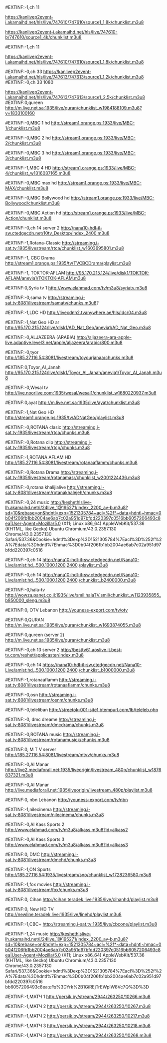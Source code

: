 


#EXTINF:-1,ch 11

https://kanlivep2event-i.akamaihd.net/hls/live/747610/747610/source1_1.8k/chunklist.m3u8


https://kanlivep2event-i.akamaihd.net/hls/live/747610-b/747610/source1_4k/chunklist.m3u8


#EXTINF:-1,ch 11

https://kanlivep2event-i.akamaihd.net/hls/live/747610/747610/source1_1.8k/chunklist.m3u8


#EXTINF:-0,ch 33 
https://kanlivep2event-i.akamaihd.net/hls/live/747613/747613/source1_1.2k/chunklist.m3u8
#EXTINF:-0,ch 33 1080 


https://kanlivep2event-i.akamaihd.net/hls/live/747613/747613/source1_2.5k/chunklist.m3u8
#EXTINF:0,qureen
http://m.live.net.sa:1935/live/quran/chunklist_w1984188109.m3u8?v=1833100160

#EXTINF:-0,MBC 1 hd
http://stream1.orange.ps:1933/live/MBC-1/chunklist.m3u8

#EXTINF:-0,MBC 2 hd
http://stream1.orange.ps:1933/live/MBC-2/chunklist.m3u8

#EXTINF:-0,MBC 3 hd
http://stream1.orange.ps:1933/live/MBC-3/chunklist.m3u8

#EXTINF:-1,MBC 4 HD
http://stream1.orange.ps:1933/live/MBC-4/chunklist_w1316037165.m3u8

#EXTINF:-0,MBC max hd
http://stream1.orange.ps:1933/live/MBC-MAX/chunklist.m3u8

#EXTINF:-0,MBC Bollywood hd
http://stream1.orange.ps:1933/live/MBC-Bollywood/chunklist.m3u8

#EXTINF:-0,MBC Action hd
http://stream1.orange.ps:1933/live/MBC-Action/chunklist.m3u8

#EXTINF:-0,ch 14 server 2
http://nana10-hdl-il-sw.ctedgecdn.net/10tv_Desktop/index_2400.m3u8

#EXTINF:-1,Rotana-Classic
http://streaming.i-sat.tv:1935/livestream/rtca/chunklist_w1603695801.m3u8

#EXTINF:-1, CBC Drama
http://stream1.orange.ps:1935/tv/TVCBCDrama/playlist.m3u8

#EXTINF:-1, TOKTOK-AFLAM
http://95.170.215.124/live/disk1/TOKTOK-AFLAM/anevia1/TOKTOK-AFLAM.m3u8

#EXTINF:0,Syria tv 1
http://www.elahmad.com/tv/m3u8/syriatv.m3u8

#EXTINF:-0,sama tv
http://streaming.i-sat.tv:8081/livestream/samatv/chunks.m3u8?

#EXTINF:-1,LDC HD
http://livecdnh2.tvanywhere.ae/hls/ldc/04.m3u8

#EXTINF:-1,Nat Geo HD ar
http://95.170.215.124/live/disk1/AD_Nat_Geo/anevia1/AD_Nat_Geo.m3u8

#EXTINF:-0,ALJAZEERA (ARABIA)
http://aljazeera-ara-apple-live.adaptive.level3.net/apple/aljazeera/arabic/800.m3u8

#EXTINF:-0,tyor
http://185.27.116.54:8081/livestream/toyourjanaa/chunks.m3u8

#EXTINF:0,Toyor_Al_Janah
http://95.170.215.124/live/disk1/Toyor_Al_Janah/anevia1/Toyor_Al_Janah.m3u8

#EXTINF:-0,Wesal tv
http://live.noorlive.com:1935/wesal/wesal1/chunklist_w1680220937.m3u8

#EXTINF:0,ayat
http://m.live.net.sa:1935/live/ayat/chunklist.m3u8

#EXTINF:-1,Nat Geo HD
http://stream1.orange.ps:1935/tv/ADNatGeo/playlist.m3u8

#EXTINF:-0,ROTANA clasic
http://streaming.i-sat.tv:1935/livestream/rtca/chunks.m3u8

#EXTINF:-0,Rotana clip
http://streaming.i-sat.tv:1935/livestream/rtcp/chunks.m3u8

#EXTINF:-1,ROTANA AFLAM HD
http://185.27.116.54:8081/livestream/rotanaaflamm/chunks.m3u8

#EXTINF:-0,Rotana Drama
http://streaming.i-sat.tv:1935/livestream/rotanamasr/chunklist_w2001224436.m3u8

#EXTINF:-0,rotana khalijialive
http://streaming.i-sat.tv:8081/livestream/rotanakhalejeh/chunks.m3u8

#EXTINF:-0,24 music
http://keshethlslive-lh.akamaihd.net/i/24live_1@195271/index_2200_av-b.m3u8?sd=10&rebase=on&hdntl=exp=1521305784~acl=%2f*~data=hdntl~hmac=0b04f206fb1bb2004ae6ab7c02a951d97bfdd220397c0516bb6057206493c8ea|User-Agent=Mozilla/5.0 (X11; Linux x86_64) AppleWebKit/537.36 (KHTML, like Gecko) Ubuntu Chromium/43.0.2357.130 Chrome/43.0.2357.130 Safari/537.36&Cookie=hdntl%3Dexp%3D1521305784%7Eacl%3D%252f%2A%7Edata%3Dhdntl%7Ehmac%3D0b04f206fb1bb2004ae6ab7c02a951d97bfdd220397c0516

#EXTINF:-0,ch 14
http://nana10-hdl-il-sw.ctedgecdn.net/Nana10-Live/amlst:hd_,500,1000,1200,2400,/playlist.m3u8

#EXTINF:-0,ch 14
http://nana10-hdl-il-sw.ctedgecdn.net/Nana10-Live/amlst:hd_,500,1000,1200,2400,/chunklist_b2400000.m3u8

#EXTINF:-0,hala-tv
http://wowza.panet.co.il:1935/live/smil:halaTV.smil/chunklist_w1123935855_b850000_sleng.m3u8

#EXTINF:0,  OTV Lebanon
http://youness-export.com/tv/otv

#EXTINF:0,QURAN
http://m.live.net.sa:1935/live/quran/chunklist_w1693874055.m3u8

#EXTINF:0,qureen (server 2)
http://m.live.net.sa:1935/live/quran/chunklist.m3u8

#EXTINF:-0,ch 13 server 2
http://besttv61.aoslive.it.best-tv.com/reshet/applicaster/index.m3u8

#EXTINF:-0,ch 14
https://nana10-hdl-il-sw.ctedgecdn.net/Nana10-Live/amlst:hd_,500,1000,1200,2400,/chunklist_b1000000.m3u8

#EXTINF:-1,rotanaaflamm
http://streaming.i-sat.tv:8081/livestream/rotanaaflamm/chunks.m3u8

#EXTINF:-0,osn
http://streaming.i-sat.tv:8081/livestream/osnm/chunks.m3u8

#EXTINF:-0,teleliban
http://streetok-001-site1.btempurl.com/lb/teleleb.php

#EXTINF:-0, dmc dreame
http://streaming.i-sat.tv:8081/livestream/dmcdrama/chunks.m3u8

#EXTINF:-0,ROTANA music
http://streaming.i-sat.tv:8081/livestream/rotanamusick/chunks.m3u8

#EXTINF:0, M T V server
http://185.27.116.54:8081/livestream/mtvv/chunks.m3u8

#EXTINF:-0,Al Manar
http://live2.mediaforall.net:1935/liveorigin/livestream_480p/chunklist_w1876837321.m3u8

#EXTINF:-0,Al Manar
http://live.mediaforall.net:1935/liveorigin/livestream_480p/playlist.m3u8

#EXTINF:0,  nbn Lebanon
http://youness-export.com/tv/nbn

#EXTINF:-1,nilecinema
http://streaming.i-sat.tv:8081/livestream/nilecinema/chunks.m3u8

#EXTINF:-0,Al Kass Sports 2
http://www.elahmad.com/tv/m3u8/alkass.m3u8?id=alkass2

#EXTINF:-0,Al Kass Sports 3
http://www.elahmad.com/tv/m3u8/alkass.m3u8?id=alkass3

#EXTINF:0, DMC
http://streaming.i-sat.tv:8081/livestream/dmchd/chunks.m3u8

#EXTINF:-1,ON  Sports
http://185.27.116.54:1935/livestream/sno/chunklist_w1728236580.m3u8

#EXTINF:-1,fox movies
http://streaming.i-sat.tv:8081/livestream/fox/chunks.m3u8

#EXTINF:0, Cihan
http://cihan.teradek.live:1935/live/cihanhd/playlist.m3u8

#EXTINF:0, New HD TV
http://newline.teradek.live:1935/live/linehd/playlist.m3u8

#EXTINF:-1,CBC+
http://streaming.i-sat.tv:1935/live/cbcone/playlist.m3u8

#EXTINF:-1,24 music
http://keshethlslive-lh.akamaihd.net/i/24live_1@195271/index_2200_av-b.m3u8?sd=10&rebase=on&hdntl=exp=1521305784~acl=%2f*~data=hdntl~hmac=0b04f206fb1bb2004ae6ab7c02a951d97bfdd220397c0516bb6057206493c8ea|User-Agent=Mozilla/5.0 (X11; Linux x86_64) AppleWebKit/537.36 (KHTML, like Gecko) Ubuntu Chromium/43.0.2357.130 Chrome/43.0.2357.130 Safari/537.36&Cookie=hdntl%3Dexp%3D1521305784%7Eacl%3D%252f%2A%7Edata%3Dhdntl%7Ehmac%3D0b04f206fb1bb2004ae6ab7c02a951d97bfdd220397c0516
bb6057206493c8ea;_alid_%3DYrk%2B1GiREjTrEWpIW8Vc7Q%3D%3D

#EXTINF:-1,МАТЧ 1
http://persik.by/stream/2944/263250/10266.m3u8

#EXTINF:-1,МАТЧ 2
http://persik.by/stream/2944/263250/10267.m3u8

#EXTINF:-1,МАТЧ 2
http://persik.by/stream/2944/263250/10217.m3u8

#EXTINF:-1,МАТЧ 3
http://persik.by/stream/2944/263250/10218.m3u8

#EXTINF:-1,МАТЧ 3
http://persik.by/stream/2944/263250/10268.m3u8
